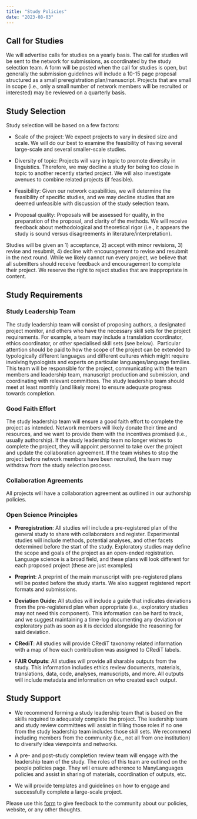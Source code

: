 ```yaml
---
title: "Study Policies"
date: "2023-08-03"
---
```


## Call for Studies

We will advertise calls for studies on a yearly basis. The call for studies will be sent to the network for submissions, as coordinated by the study selection team. A form will be posted when the call for studies is open, but generally the submission guidelines will include a 10-15 page proposal structured as a small preregistration plan/manuscript. Projects that are small in scope (i.e., only a small number of network members will be recruited or interested) may be reviewed on a quarterly basis.

## Study Selection

Study selection will be based on a few factors:

-   Scale of the project: We expect projects to vary in desired size and scale. We will do our best to examine the feasibility of having several large-scale and several smaller-scale studies.

-   Diversity of topic: Projects will vary in topic to promote diversity in linguistics. Therefore, we may decline a study for being too close in topic to another recently started project. We will also investigate avenues to combine related projects (if feasible).

-   Feasibility: Given our network capabilities, we will determine the feasibility of specific studies, and we may decline studies that are deemed unfeasible with discussion of the study selection team.

-   Proposal quality: Proposals will be assessed for quality, in the preparation of the proposal, and clarity of the methods. We will receive feedback about methodological and theoretical rigor (i.e., it appears the study is sound versus disagreements in literature/interpretation).

Studies will be given an 1) acceptance, 2) accept with minor revisions, 3) revise and resubmit, 4) decline with encouragement to revise and resubmit in the next round. While we likely cannot run every project, we believe that all submitters should receive feedback and encouragement to complete their project. We reserve the right to reject studies that are inappropriate in content.

## Study Requirements

### Study Leadership Team

The study leadership team will consist of proposing authors, a designated project monitor, and others who have the necessary skill sets for the project requirements. For example, a team may include a translation coordinator, ethics coordinator, or other specialised skill sets (see below).  Particular attention should be paid to how the scope of the project can be extended to typologically different languages and different cultures which might require involving typologists and experts on particular languages/language families. This team will be responsible for the project, communicating with the team members and leadership team, manuscript production and submission, and coordinating with relevant committees. The study leadership team should meet at least monthly (and likely more) to ensure adequate progress towards completion.

### Good Faith Effort

The study leadership team will ensure a good faith effort to complete the project as intended. Network members will likely donate their time and resources, and we want to provide them with the incentives promised (i.e., usually authorship). If the study leadership team no longer wishes to complete the project, they will appoint personnel to take over the project and update the collaboration agreement. If the team wishes to stop the project before network members have been recruited, the team may withdraw from the study selection process.

### Collaboration Agreements

All projects will have a collaboration agreement as outlined in our authorship policies.

### Open Science Principles

-   **Preregistration**: All studies will include a pre-registered plan of the general study to share with collaborators and register. Experimental studies will include methods, potential analyses, and other facets determined before the start of the study. Exploratory studies may define the scope and goals of the project as an open-ended registration. Language science is a broad field, and these plans will look different for each proposed project (these are just examples)

-   **Preprint**: A preprint of the main manuscript with pre-registered plans will be posted before the study starts. We also suggest registered report formats and submissions.

-   **Deviation Guide:** All studies will include a guide that indicates deviations from the pre-registered plan when appropriate (i.e., exploratory studies may not need this component). This information can be hard to track, and we suggest maintaining a time-log documenting any deviation or exploratory path as soon as it is decided alongside the reasoning for said deviation.

-   **CRediT**: All studies will provide CRediT taxonomy related information with a map of how each contribution was assigned to CRediT labels.

-   F**AIR Outputs**: All studies will provide all sharable outputs from the study. This information includes ethics review documents, materials, translations, data, code, analyses, manuscripts, and more. All outputs will include metadata and information on who created each output.

## Study Support

-   We recommend forming a study leadership team that is based on the skills required to adequately complete the project. The leadership team and study review committees will assist in filling those roles if no one from the study leadership team includes those skill sets. We recommend including members from the community (i.e., not all from one institution) to diversify idea viewpoints and networks.

-   A pre- and post-study completion review team will engage with the leadership team of the study. The roles of this team are outlined on the people policies page. They will ensure adherence to ManyLanguages policies and assist in sharing of materials, coordination of outputs, etc.

-   We will provide templates and guidelines on how to engage and successfully complete a large-scale project.

Please use this [form](https://forms.gle/9mHjddrMFGzJzVLa8) to give feedback to the community about our policies, website, or any other thoughts.
